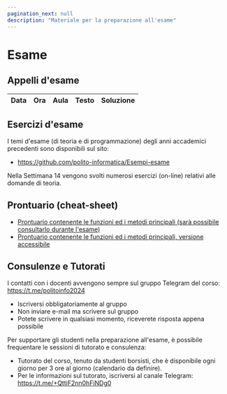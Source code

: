 ```yaml
---
pagination_next: null
description: "Materiale per la preparazione all'esame"
---
```



# Esame


## Appelli d'esame

| Data | Ora | Aula | Testo | Soluzione |
|------|-----|------|:-------:|:-----------:|

## Esercizi d'esame

I temi d'esame (di teoria e di programmazione) degli anni accademici precedenti sono disponibili sul sito:
- https://github.com/polito-informatica/Esempi-esame

Nella Settimana 14 vengono svolti numerosi esercizi (on-line) relativi alle domande di teoria.


## Prontuario (cheat-sheet)
- [Prontuario contenente le funzioni ed i metodi principali (sarà possibile consultarlo durante l'esame)](https://polito-informatica.github.io/Materiale/CheatSheet/Python_Cheat_Sheet-3.2.pdf)
- [Prontuario contenente le funzioni ed i metodi principali, versione accessibile](https://polito-informatica.github.io/Materiale/CheatSheet/Python_Cheat_Sheet-Accessibile-v3.2.pdf)

## Consulenze e Tutorati

I contatti con i docenti avvengono sempre sul gruppo Telegram del corso: https://t.me/politoinfo2024

- Iscriversi obbligatoriamente al gruppo
- Non inviare e-mail ma scrivere sul gruppo
- Potete scrivere in qualsiasi momento, riceverete risposta appena possibile

Per supportare gli studenti nella preparazione all'esame, è possibile frequentare le sessioni di tutorato e consulenza:

- Tutorato del corso, tenuto da studenti borsisti, che è disponibile ogni giorno per 3 ore al giorno (calendario da definire). 
- Per le informazioni sul tutorato, iscriversi al canale Telegram: https://t.me/+QttiF2nn0hFiNDg0